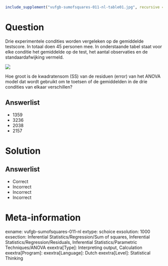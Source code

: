 ```r
include_supplement("vufgb-sumofsquares-011-nl-table01.jpg", recursive = TRUE)
```

Question
========

Drie experimentele condities worden vergeleken op de gemiddelde testscore. In totaal doen 45 personen mee. In onderstaande tabel staat voor elke conditie het gemiddelde op de test, het aantal observaties en de standaardafwijking vermeld.

![](vufgb-sumofsquares-011-nl-table01.jpg)
  
Hoe groot is de kwadratensom (SS) van de residuen (error) van het ANOVA model dat wordt gebruikt om te toetsen of de gemiddelden in de drie condities van elkaar verschillen?  
  
Answerlist
----------
* 1359
* 3236
* 2038
* 2157

Solution
========

Answerlist
----------
* Correct
* Incorrect
* Incorrect
* Incorrect

Meta-information
================
exname: vufgb-sumofsquares-011-nl
extype: schoice
exsolution: 1000
exsection: Inferential Statistics/Regression/Sum of squares, Inferential Statistics/Regression/Residuals, Inferential Statistics/Parametric Techniques/ANOVA
exextra[Type]: Interpreting output, Calculation
exextra[Program]: 
exextra[Language]: Dutch
exextra[Level]: Statistical Thinking
